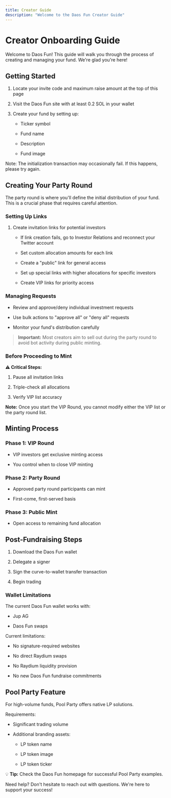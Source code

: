```yaml
---
title: Creator Guide
description: "Welcome to the Daos Fun Creator Guide"
---
```


# Creator Onboarding Guide

Welcome to Daos Fun! This guide will walk you through the process of creating and managing your fund. We're glad you're here!

## Getting Started

1. Locate your invite code and maximum raise amount at the top of this page

2. Visit the Daos Fun site with at least 0.2 SOL in your wallet

3. Create your fund by setting up:

   - Ticker symbol

   - Fund name

   - Description

   - Fund image

Note: The initialization transaction may occasionally fail. If this happens, please try again.

## Creating Your Party Round

The party round is where you'll define the initial distribution of your fund. This is a crucial phase that requires careful attention.

### Setting Up Links

1. Create invitation links for potential investors

   - If link creation fails, go to Investor Relations and reconnect your Twitter account

   - Set custom allocation amounts for each link

   - Create a "public" link for general access

   - Set up special links with higher allocations for specific investors

   - Create VIP links for priority access

### Managing Requests

- Review and approve/deny individual investment requests

- Use bulk actions to "approve all" or "deny all" requests

- Monitor your fund's distribution carefully

> **Important:** Most creators aim to sell out during the party round to avoid bot activity during public minting.

### Before Proceeding to Mint

**⚠️ Critical Steps:**

1. Pause all invitation links

2. Triple-check all allocations

3. Verify VIP list accuracy

**Note:** Once you start the VIP Round, you cannot modify either the VIP list or the party round list.

## Minting Process

### Phase 1: VIP Round

- VIP investors get exclusive minting access

- You control when to close VIP minting

### Phase 2: Party Round

- Approved party round participants can mint

- First-come, first-served basis

### Phase 3: Public Mint

- Open access to remaining fund allocation

## Post-Fundraising Steps

1. Download the Daos Fun wallet

2. Delegate a signer

3. Sign the curve-to-wallet transfer transaction

4. Begin trading

### Wallet Limitations

The current Daos Fun wallet works with:

- Jup AG

- Daos Fun swaps

Current limitations:

- No signature-required websites

- No direct Raydium swaps

- No Raydium liquidity provision

- No new Daos Fun fundraise commitments

## Pool Party Feature

For high-volume funds, Pool Party offers native LP solutions.

Requirements:

- Significant trading volume

- Additional branding assets:

  - LP token name

  - LP token image

  - LP token ticker

💡 **Tip:** Check the Daos Fun homepage for successful Pool Party examples.

Need help? Don't hesitate to reach out with questions. We're here to support your success!
